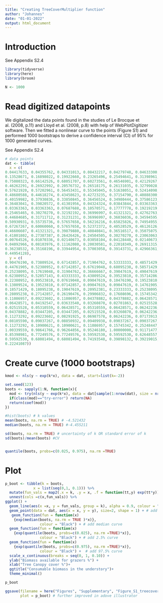 ```yaml
---
title: "Creating TreeCoverMultiplier function"
author: "Johannes"
date: "01-01-2022"
output: html_document
---
```


# Introduction
See Appendix S2.4 

```r
library(tidyverse)
library(here)
library(broom)

N <- 1000
```

# Read digitized datapoints 

We digitalized the data points found in the studies of Le Brocque et al. (2008, p.11) and Lloyd et al. (2008, p.8) with help of WebPlotDigitizer software. Then we fitted a nonlinear curve to the points (Figure S1) and performed 1000 bootstraps to derive a confidence interval (CI) of 95% for 1000 generated curves.

See Appendix S2.4

```r
# data points
dat <- tibble(
  x = c(
0.04417633, 0.04355762, 0.04331013, 0.08432217, 0.04279748, 0.04633300,
0.13528671, 0.16898022, 0.19922660, 0.23265496, 0.25494641, 0.31398961,
0.75080323, 0.66142526, 0.68051707, 0.60273561, 0.46546901, 0.42129267,
0.46262291, 0.26922992, 0.20576732, 0.26518175, 0.26131035, 0.32799028,
0.57621920, 0.57202961, 0.56453431, 0.55345045, 0.51638051, 0.52414098,
0.48680588, 0.44618274, 0.43458623, 0.42723235, 0.37154790, 0.40888300,
0.40159982, 0.37930836, 0.33850845, 0.36456524, 0.34980444, 0.37586123,
0.36483041, 0.39820572, 0.41301956, 0.04324324, 0.03843844, 0.03363363,
0.03363363, 0.03363363, 0.07687688, 0.10570571, 0.17777778, 0.19219219,
0.25465465, 0.30270270, 0.32192192, 0.36996997, 0.41321321, 0.42762763,
0.44684685, 0.31711712, 0.31231231, 0.36996997, 0.36036036, 0.34594595,
0.50930931, 0.55735736, 0.57657658, 0.56216216, 0.65825826, 0.74954955,
0.67267267, 0.60060060, 0.57657658, 0.52372372, 0.48528529, 0.46126126,
0.46606607, 0.41321321, 0.39879880, 0.40840841, 0.36516517, 0.35075075,
0.41801802, 0.27387387, 0.26426426, 0.24504505, 0.30270270, 0.23063063,
0.00764526, 0.01070336, 0.02140673, 0.03058104, 0.04128440, 0.02140673,
0.04892966, 0.08103976, 0.11162080, 0.20030581, 0.22018349, 0.26911315,
0.36238532, 0.35168196, 0.33944954, 0.37003058, 0.39143731, 0.42966361,
0.44954128),
  y = c(
0.90476190, 0.73809524, 0.67142857, 0.71904762, 0.53333333, 0.48571429,
0.44761905, 0.52380952, 0.67142857, 0.67619048, 0.68095238, 0.58571429,
0.25238095, 0.17619048, 0.31904762, 0.36666667, 0.39047619, 0.49047619,
0.62380952, 0.52857143, 0.43333333, 0.43809524, 0.39523810, 0.35714286,
0.22380952, 0.09523810, 0.07619048, 0.09047619, 0.10476190, 0.19523810,
0.13809524, 0.19523810, 0.07142857, 0.09047619, 0.09047619, 0.14761905,
0.18571429, 0.18095238, 0.19047619, 0.20952381, 0.23333333, 0.25238095,
0.28095238, 0.27142857, 0.26190476, 0.29906832, 0.17608696, 0.15745342,
0.11086957, 0.09223602, 0.11086957, 0.04378882, 0.04378882, 0.06428571,
0.06428571, 0.04192547, 0.03633540, 0.03260870, 0.02701863, 0.02515528,
0.02515528, 0.05310559, 0.06428571, 0.05310559, 0.06428571, 0.06242236,
0.04378882, 0.03447205, 0.03447205, 0.02515528, 0.03260870, 0.06242236,
0.11273292, 0.09223602, 0.08291925, 0.06987578, 0.06242236, 0.07173913,
0.08105590, 0.09037267, 0.08850932, 0.09409938, 0.09037267, 0.09037267,
0.11273292, 0.10900621, 0.10900621, 0.11086957, 0.15745342, 0.25248447,
1.00339559, 0.98641766, 0.96264856, 0.95246180, 1.00000000, 0.91171477,
0.85398981, 0.77249576, 0.77249576, 0.59592530, 0.59592530, 0.62648557,
0.59592530, 0.68081494, 0.68081494, 0.74193548, 0.39898132, 0.39219015,
0.22241087))
```

# Create curve (1000 bootstraps)

```r
kmod <- nls(y ~ exp(k*x), data = dat, start=list(k=-2))

set.seed(123)
boots <- sapply(1:N, function(x){
  mod <- try(nls(y ~ exp(k*x), data = dat[sample(1:nrow(dat), size = nrow(dat), replace = TRUE),], start=list(k=-2)), TRUE)
  if(class(mod)=="try-error") return(NA)
  return(coef(mod))
})

#hist(boots) # k values
mean(boots, na.rm = TRUE) # -4.521432 
median(boots, na.rm = TRUE) #-4.455211

sd(boots, na.rm = TRUE) # uncertainty of k OR standard error of k
sd(boots)/mean(boots) #CV 


quantile(boots, probs=c(0.025, 0.975), na.rm =TRUE) 
```

# Plot 

```r
p_boot <- tibble(k = boots,
             x = list(seq(0,1, 0.1))) %>% 
  mutate(fun_vals = map2(.x = k, .y = x, .f = function(tt,y) exp(tt*y))) %>% 
  unnest(cols =c(x,fun_vals)) %>% 
ggplot() +
  geom_line(aes(x =x, y = fun_vals, group = k), alpha = 0.9, colour = "Blue")+
  geom_point(data = dat, aes(x = x, y = y), size=2, shape = 1) + # add points
   geom_function(fun = function(x) 
    {exp(median(boots, na.rm = TRUE )*x)},
                colour = "Black") + # add median curve
  geom_function(fun = function(x) 
    {exp(quantile(boots, probs=c(0.025), na.rm =TRUE)*x)},
                colour = "Black") + # add 2.5% curve
  geom_function(fun = function(x) 
    {exp(quantile(boots, probs=c(0.975), na.rm =TRUE)*x)},
                colour = "Black") +  # add 97.5% curve
  scale_x_continuous(breaks = seq(0, 1, 0.10)) +
  ylab("Biomass available for grazers %") +
  xlab("Tree Canopy cover %")+
  ggtitle("Consumable biomass in the understory")+
  theme_minimal()

p_boot

ggsave(filename = here("Figures", "Supplementary", "Figure_S1_treecovermultiplier_curve.pdf"),
       plot = p_boot) # further improved in adove illustrator


```

